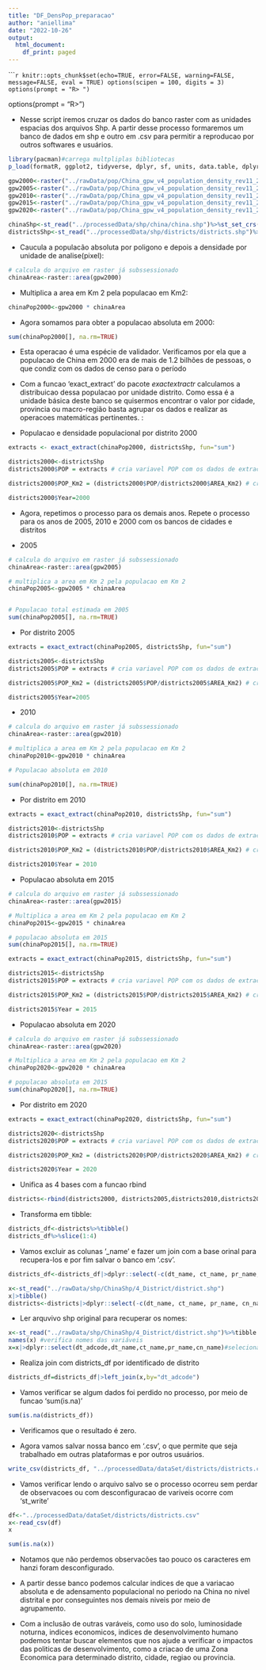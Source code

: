 ```yaml
---
title: "DF_DensPop_preparacao"
author: "aniellima"
date: "2022-10-26"
output:
  html_document: 
    df_print: paged
---
```


``````r
knitr::opts_chunk$set(echo=TRUE, error=FALSE, warning=FALSE, message=FALSE, eval = TRUE)
options(scipen = 100, digits = 3)
options(prompt = "R> ")
```

options(prompt = "R> ")


*   Nesse script iremos cruzar os dados do banco raster com as unidades espacias dos arquivos Shp. A partir desse processo formaremos um banco de dados em shp e outro em .csv para permitir a reproducao por outros softwares e usuários.



```r
library(pacman)#carrega multpliplas bibliotecas
p_load(formatR, ggplot2, tidyverse, dplyr, sf, units, data.table, dplyr, raster, rasterVis, viridis, ggpubr, rgeos,  exactextractr, knitr, geodata)
```

 

```r
gpw2000<-raster("../rawData/pop/China_gpw_v4_population_density_rev11_2000_30s.tif")
gpw2005<-raster("../rawData/pop/China_gpw_v4_population_density_rev11_2005_30s.tif")
gpw2010<-raster("../rawData/pop/China_gpw_v4_population_density_rev11_2010_30s.tif")
gpw2015<-raster("../rawData/pop/China_gpw_v4_population_density_rev11_2015_30s.tif")
gpw2020<-raster("../rawData/pop/China_gpw_v4_population_density_rev11_2020_30s.tif")
```



```r
chinaShp<-st_read("../processedData/shp/china/china.shp")%>%st_set_crs(4326)
districtsShp<-st_read("../processedData/shp/districts/districts.shp")%>%st_set_crs(4326)
```






* Caucula a populacão absoluta por poligono e depois a densidade por unidade de analise(pixel):

```r
# calcula do arquivo em raster já subssessionado 
chinaArea<-raster::area(gpw2000)
```

* Multiplica a area em Km 2 pela populacao em Km2:

```r
chinaPop2000<-gpw2000 * chinaArea
```


* Agora somamos para obter a populacao absoluta em 2000:

```r
sum(chinaPop2000[], na.rm=TRUE)
```

* Esta operacao é uma espécie de validador. Verificamos por ela que a populacao de China em 2000 era de mais de 1.2 bilhões de pessoas, o que condiz com os dados de censo para o período


* Com a funcao 'exact_extract' do pacote _exactextractr_ calculamos a distribuicao dessa populacao por unidade distrito. Como essa é a unidade básica deste banco se quisermos encontrar o valor por cidade, provincia ou macro-região basta agrupar os dados e realizar as operacoes matemáticas pertinentes. : 


* Populacao e densidade populacional por distrito 2000

```r
extracts <- exact_extract(chinaPop2000, districtsShp, fun="sum")
```


```r
districts2000<-districtsShp
districts2000$POP = extracts # cria variavel POP com os dados de extracts

districts2000$POP_Km2 = (districts2000$POP/districts2000$AREA_Km2) # cria variável POP_KM_2 com os dados de pop dividido pela área

districts2000$Year=2000
```



* Agora, repetimos o processo para os demais anos. Repete o processo para os anos de 2005, 2010 e 2000 com os bancos de cidades e distritos


*   2005
```r
# calcula do arquivo em raster já subssessionado 
chinaArea<-raster::area(gpw2005)

# multiplica a area em Km 2 pela populacao em Km 2
chinaPop2005<-gpw2005 * chinaArea


# Populacao total estimada em 2005
sum(chinaPop2005[], na.rm=TRUE)
```


* Por distrito 2005

```r
extracts = exact_extract(chinaPop2005, districtsShp, fun="sum")
```


```r
districts2005<-districtsShp
districts2005$POP = extracts # cria variavel POP com os dados de extracts

districts2005$POP_Km2 = (districts2005$POP/districts2005$AREA_Km2) # cria variável POP_KM_2 com os dados de pop dividido pela área

districts2005$Year=2005
```

* 2010

```r
# calcula do arquivo em raster já subssessionado 
chinaArea<-raster::area(gpw2010)

# multiplica a area em Km 2 pela populacao em Km 2
chinaPop2010<-gpw2010 * chinaArea

# Populacao absoluta em 2010

sum(chinaPop2010[], na.rm=TRUE)
```


* Por distrito em 2010



```r
extracts = exact_extract(chinaPop2010, districtsShp, fun="sum")
```


```r
districts2010<-districtsShp
districts2010$POP = extracts # cria variavel POP com os dados de extracts

districts2010$POP_Km2 = (districts2010$POP/districts2010$AREA_Km2) # cria variável POP_KM_2 com os dados de pop dividido pela área

districts2010$Year = 2010
```


* Populacao absoluta em 2015

```r
# calcula do arquivo em raster já subssessionado 
chinaArea<-raster::area(gpw2015)

# Multiplica a area em Km 2 pela populacao em Km 2
chinaPop2015<-gpw2015 * chinaArea

# populacao absoluta em 2015
sum(chinaPop2015[], na.rm=TRUE)
```





```r
extracts = exact_extract(chinaPop2015, districtsShp, fun="sum")
```


```r
districts2015<-districtsShp
districts2015$POP = extracts # cria variavel POP com os dados de extracts

districts2015$POP_Km2 = (districts2015$POP/districts2015$AREA_Km2) # cria variável POP_KM_2 com os dados de pop dividido pela área

districts2015$Year = 2015
```


* Populacao absoluta em 2020

```r
# calcula do arquivo em raster já subssessionado 
chinaArea<-raster::area(gpw2020)

# Multiplica a area em Km 2 pela populacao em Km 2
chinaPop2020<-gpw2020 * chinaArea

# populacao absoluta em 2015
sum(chinaPop2020[], na.rm=TRUE)
```


* Por distrito em 2020

```r
extracts = exact_extract(chinaPop2020, districtsShp, fun="sum")
```


```r
districts2020<-districtsShp
districts2020$POP = extracts # cria variavel POP com os dados de extracts

districts2020$POP_Km2 = (districts2020$POP/districts2020$AREA_Km2) # cria variável POP_KM_2 com os dados de pop dividido pela área

districts2020$Year = 2020
```

* Unifica as 4 bases com a funcao rbind 
```r
districts<-rbind(districts2000, districts2005,districts2010,districts2015, districts2020)
```

* Transforma em  tibble:
```r
districts_df<-districts%>%tibble() 
districts_df%>%slice(1:4)
```
* Vamos excluir as colunas '_name' e fazer um join com a base orinal para recupera-los e por fim salvar o banco em '.csv'.

```r
districts_df<-districts_df|>dplyr::select(-c(dt_name, ct_name, pr_name, cn_name, geometry))
```

```r
x<-st_read("../rawData/shp/ChinaShp/4_District/district.shp")
x|>tibble()
districts<-districts|>dplyr::select(-c(dt_name, ct_name, pr_name, cn_name))
```



* Ler arquvivo shp original para recuperar os nomes:

```r
x<-st_read("../rawData/shp/ChinaShp/4_District/district.shp")%>%tibble
names(x) #verifica nomes das variáveis
x=x|>dplyr::select(dt_adcode,dt_name,ct_name,pr_name,cn_name)#seleciona variaveis
```
* Realiza join com districts_df por identificado de distrito
```r
districts_df=districts_df|>left_join(x,by="dt_adcode")
```

* Vamos verificar se algum dados foi perdido no processo, por meio de funcao 'sum(is.na)'
```r
sum(is.na(districts_df))
```
* Verificamos que o resultado é zero. 

* Agora vamos salvar nossa banco em '.csv', o que permite que seja trabalhado em outras plataformas e por outros usuários. 

```r
write_csv(districts_df, "../processedData/dataSet/districts/districts.csv", col_names = T)
```

* Vamos verificar lendo o arquivo salvo se o processo ocorreu sem perdar de observacoes ou com desconfiguracao de variveis ocorre com 'st_write'

```r
df<-"../processedData/dataSet/districts/districts.csv"
x<-read_csv(df)
x
```
```r
sum(is.na(x))
```

* Notamos que não perdemos observacões tao pouco os caracteres em hanzi foram desconfigurado. 
* A partir desse banco podemos calcular indices de que a variacao absoluta e de adensamento populacional no periodo na China no nivel distrital e por conseguintes nos demais niveis por meio de agrupamento. 

* Com a inclusão de outras varáveis, como uso do solo, luminosidade noturna, indices economicos, indices de desenvolvimento humano podemos tentar buscar elementos que nos ajude a verificar o impactos das politicas de desenvolvimento, como a criacao de uma Zona Economica para determinado distrito, cidade, regiao ou provincia. 

